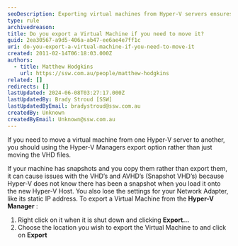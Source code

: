 ```yaml
---
seoDescription: Exporting virtual machines from Hyper-V servers ensures a safe and seamless migration process, preserving settings and snapshots.
type: rule
archivedreason:
title: Do you export a Virtual Machine if you need to move it?
guid: 2ea30567-a9d5-406a-ab47-ee6ae4e7ff1c
uri: do-you-export-a-virtual-machine-if-you-need-to-move-it
created: 2011-02-14T06:18:03.000Z
authors:
  - title: Matthew Hodgkins
    url: https://ssw.com.au/people/matthew-hodgkins
related: []
redirects: []
lastUpdated: 2024-06-08T03:27:17.000Z
lastUpdatedBy: Brady Stroud [SSW]
lastUpdatedByEmail: bradystroud@ssw.com.au
createdBy: Unknown
createdByEmail: Unknown@ssw.com.au
---
```


If you need to move a virtual machine from one Hyper-V server to another, you should using the Hyper-V Managers export option rather than just moving the VHD files.

If your machine has snapshots and you copy them rather than export them, it can cause issues with the VHD’s and AVHD’s (Snapshot VHD’s) because Hyper-V does not know there has been a snapshot when you load it onto the new Hyper-V Host. You also lose the settings for your Network Adapter, like its static IP address.
To export a Virtual Machine from the **Hyper-V Manager** :

1. Right click on it when it is shut down and clicking **Export...**
2. Choose the location you wish to export the Virtual Machine to and click on **Export**
